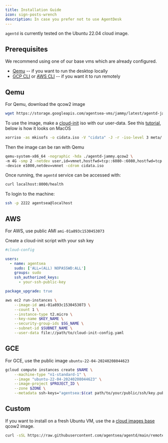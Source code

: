 ```yaml
---
title: Installation Guide
icon: sign-posts-wrench
description: In case you prefer not to use AgentDesk
---
```


`agentd` is currently tested on the Ubuntu 22.04 cloud image.

## Prerequisites

We recommend using one of our base vms which are already configured.

- [Qemu](https://www.qemu.org/download/) -- if you want to run the desktop locally
- [GCP CLI](https://cloud.google.com/sdk/docs/install) or [AWS CLI](https://aws.amazon.com/cli/) -- if you want it to run remotely

## Qemu

For Qemu, download the qcow2 image

```bash
wget https://storage.googleapis.com/agentsea-vms/jammy/latest/agentd-jammy.qcow2
```

To use the image, make a [cloud-init](https://cloud-init.io/) iso with our user-data. See this [tutorial](https://cloudinit.readthedocs.io/en/latest/reference/datasources/nocloud.html), below is how it looks on MacOS

```bash
xorriso -as mkisofs -o cidata.iso -V "cidata" -J -r -iso-level 3 meta/
```

Then the image can be ran with Qemu

```bash
qemu-system-x86_64 -nographic -hda ./agentd-jammy.qcow2 \
-m 4G -smp 2 -netdev user,id=vmnet,hostfwd=tcp::6080-:6080,hostfwd=tcp::8000-:8000,hostfwd=tcp::2222-:22 \
-device e1000,netdev=vmnet -cdrom cidata.iso
```

Once running, the `agentd` service can be accessed with:

```bash
curl localhost:8000/health
```   

To login to the machine:

```bash
ssh -p 2222 agentsea@localhost
```   

## AWS

For AWS, use public AMI `ami-01a893c1530453073`   

Create a cloud-init script with your ssh key

```yaml
#cloud-config

users:
  - name: agentsea
    sudo: ['ALL=(ALL) NOPASSWD:ALL']
    groups: sudo
    ssh_authorized_keys:
      - your-ssh-public-key

package_upgrade: true
```

```bash
aws ec2 run-instances \
    --image-id ami-01a893c1530453073 \
    --count 1 \
    --instance-type t2.micro \
    --key-name $KEY_NAME \
    --security-group-ids $SG_NAME \
    --subnet-id $SUBNET_NAME \
    --user-data file://path/to/cloud-init-config.yaml
```

## GCE

For GCE, use the public image `ubuntu-22-04-20240208044623`

```bash
gcloud compute instances create $NAME \
    --machine-type "n1-standard-1" \
    --image "ubuntu-22-04-20240208044623" \
    --image-project $PROJECT_ID \
    --zone $ZONE \
    --metadata ssh-keys="agentsea:$(cat path/to/your/public/ssh/key.pub)"
```

## Custom

If you want to install on a fresh Ubuntu VM, use the a [cloud images base](https://cloud-images.ubuntu.com/jammy/current/) qcow2 image.

```bash
curl -sSL https://raw.githubusercontent.com/agentsea/agentd/main/remote_install.sh | sudo bash
```

